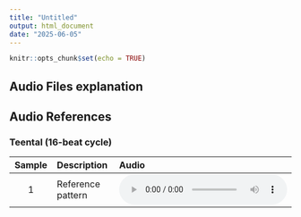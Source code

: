 ```yaml
---
title: "Untitled"
output: html_document
date: "2025-06-05"
---
```


```r
knitr::opts_chunk$set(echo = TRUE)
```

## Audio Files explanation

## Audio References

### Teental (16-beat cycle)

| Sample | Description | Audio |
|:------:|:------------|:------|
| 1 | Reference pattern | <audio controls><source src="https://www.dropbox.com/scl/fi/7v4zveadf8ytkv5sdlzrh/TeentalReference.wav?rlkey=wd97zzvscmfndqapv16nkcptt&st=0s8modrw&dl=1" type="audio/wav"></audio> |
